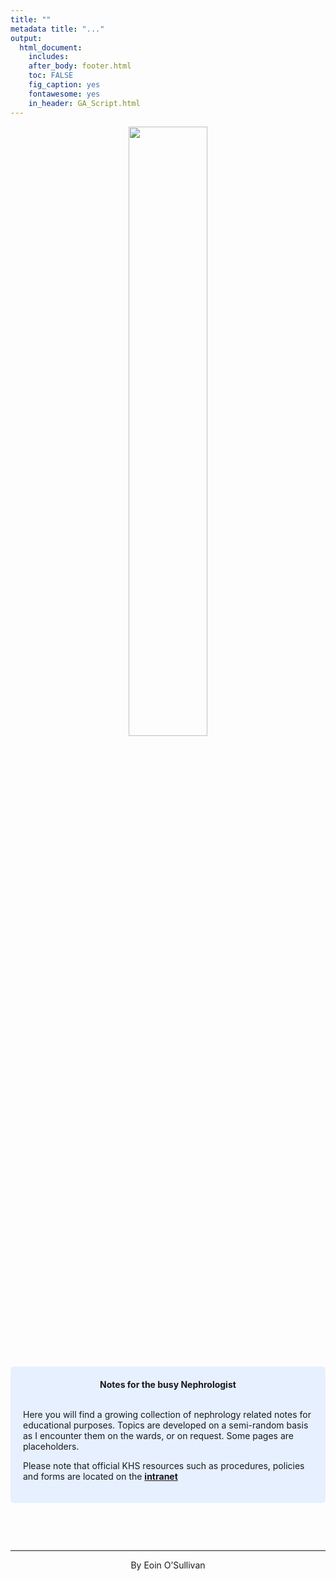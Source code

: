 ---
title: ""
metadata title: "..."
output: 
  html_document:
    includes:
    after_body: footer.html
    toc: FALSE
    fig_caption: yes
    fontawesome: yes
    in_header: GA_Script.html
---


<center>![](images/nepromancer.png){width=50%}</center>

<br>
<br>
<style>
div.blue { background-color:#e6f0ff; border-radius: 5px; padding: 20px;}
</style>
<div class = "blue">
<center> **Notes for the busy Nephrologist** </center>
<br>
Here you will find a growing collection of nephrology related notes for educational purposes. Topics are developed on a semi-random basis as I encounter them on the wards, or on request. Some pages are placeholders.

Please note that official KHS resources such as procedures, policies and forms are located on the [**intranet**](http://www.rbwhrenal.com)

</div>
<br>


&nbsp;
<hr />
<p style="text-align: center;">By Eoin O'Sullivan</a></p>
<p style="text-align: center;"><span style="color: #808080;"><em></em></span></p>

&nbsp;
